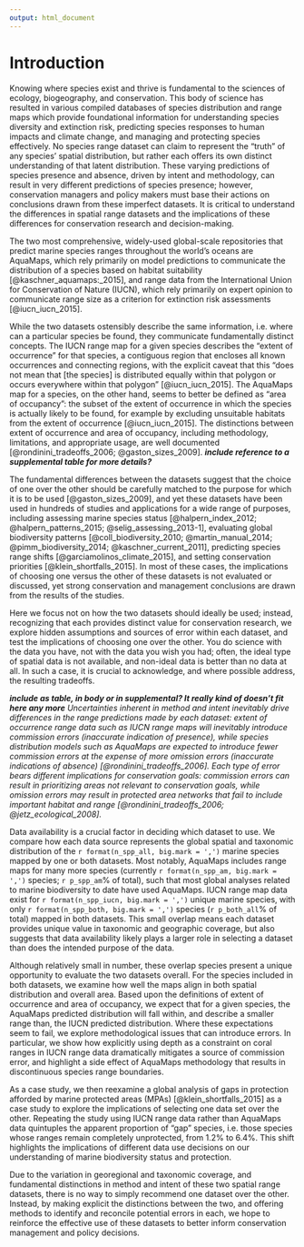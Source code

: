 ```yaml
---
output: html_document
---
```


<!--
The introduction should:
  Provide background that puts the manuscript into context and allows readers outside the field to understand the purpose and significance of the study
  Define the problem addressed and why it is important
  Include a brief review of the key literature
  Note any relevant controversies or disagreements in the field
  Conclude with a brief statement of the overall aim of the work and a comment about whether that aim was achieved
-->

# Introduction

Knowing where species exist and thrive is fundamental to the sciences of ecology, biogeography, and conservation.  This body of science has resulted in various compiled databases of species distribution and range maps which provide foundational information for understanding species diversity and extinction risk, predicting species responses to human impacts and climate change, and managing and protecting species effectively.  No species range dataset can claim to represent the "truth" of any species' spatial distribution, but rather each offers its own distinct understanding of that latent distribution.  These varying predictions of species presence and absence, driven by intent and methodology, can result in very different predictions of species presence; however, conservation managers and policy makers must base their actions on conclusions drawn from these imperfect datasets.  It is critical to understand the differences in spatial range datasets and the implications of these differences for conservation research and decision-making.

The two most comprehensive, widely-used global-scale repositories that predict marine species ranges throughout the world's oceans are AquaMaps, which rely primarily on model predictions to communicate the distribution of a species based on habitat suitability [@kaschner_aquamaps:_2015], and range data from the International Union for Conservation of Nature (IUCN), which rely primarily on expert opinion to communicate range size as a criterion for extinction risk assessments [@iucn_iucn_2015]. 

While the two datasets ostensibly describe the same information, i.e. where can a particular species be found, they communicate fundamentally distinct concepts.  The IUCN range map for a given species describes the "extent of occurrence" for that species, a contiguous region that encloses all known occurrences and connecting regions, with the explicit caveat that this "does not mean that [the species] is distributed equally within that polygon or occurs everywhere within that polygon" [@iucn_iucn_2015].  The AquaMaps map for a species, on the other hand, seems to better be defined as "area of occupancy": the subset of the extent of occurrence in which the species is actually likely to be found, for example by excluding unsuitable habitats from the extent of occurrence [@iucn_iucn_2015].  The distinctions between extent of occurrence and area of occupancy, including methodology, limitations, and appropriate usage, are well documented [@rondinini_tradeoffs_2006; @gaston_sizes_2009]. ___include reference to a supplemental table for more details?___

<!--
_paragraph describing IUCN and AM as extent of occurrence and area of occupancy respectively, with basic defs and implication that AM will generally be smaller than IUCN; possibly refer to Table S1 for defs and details?_ _one reference: http://www.biodiversitya-z.org/content/species-extent-of-occurrence-eoo "The intent behind this parameter is to measure the degree to which risks from threatening factors are spread spatially across the taxon’s geographical distribution. It is not intended to be an estimate of the amount of occupied or potential habitat, or a general measure of the taxon’s range" and http://www.biodiversitya-z.org/content/species-area-of-occupancy-aoo "The measure reflects the fact that a taxon will not usually occur throughout the area of its extent of occurrence, which may, for example, contain unsuitable habitats"_
-->

The fundamental differences between the datasets suggest that the choice of one over the other should be carefully matched to the purpose for which it is to be used [@gaston_sizes_2009], and yet these datasets have been used in hundreds of studies and applications for a wide range of purposes, including assessing marine species status [@halpern_index_2012; @halpern_patterns_2015; @selig_assessing_2013-1], evaluating global biodiversity patterns [@coll_biodiversity_2010; @martin_manual_2014; @pimm_biodiversity_2014; @kaschner_current_2011], predicting species range shifts [@garciamolinos_climate_2015], and setting conservation priorities [@klein_shortfalls_2015].  In most of these cases, the implications of choosing one versus the other of these datasets is not evaluated or discussed, yet strong conservation and management conclusions are drawn from the results of the studies.

Here we focus not on how the two datasets should ideally be used; instead, recognizing that each provides distinct value for conservation research, we explore hidden assumptions and sources of error within each dataset, and test the implications of choosing one over the other.  You do science with the data you have, not with the data you wish you had; often, the ideal type of spatial data is not available, and non-ideal data is better than no data at all.  In such a case, it is crucial to acknowledge, and where possible address, the resulting tradeoffs.

___include as table, in body or in supplemental?  It really kind of doesn't fit here any more___ _Uncertainties inherent in method and intent inevitably drive differences in the range predictions made by each dataset: extent of occurrence range data such as IUCN range maps will inevitably introduce commission errors (inaccurate indication of presence), while species distribution models such as AquaMaps are expected to introduce fewer commission errors at the expense of more omission errors (inaccurate indications of absence) [@rondinini_tradeoffs_2006].  Each type of error bears different implications for conservation goals: commission errors can result in prioritizing areas not relevant to conservation goals, while omission errors may result in protected area networks that fail to include important habitat and range [@rondinini_tradeoffs_2006; @jetz_ecological_2008]._ 

Data availability is a crucial factor in deciding which dataset to use.  We compare how each data source represents the global spatial and taxonomic distribution of the `r format(n_spp_all, big.mark = ',')` marine species mapped by one or both datasets.  Most notably, AquaMaps includes range maps for many more species (currently `r format(n_spp_am, big.mark = ',')` species; `r p_spp_am`% of total), such that most global analyses related to marine biodiversity to date have used AquaMaps.  IUCN range map data exist for `r format(n_spp_iucn, big.mark = ',')` unique marine species, with only `r format(n_spp_both, big.mark = ',')` species (`r p_both_all`% of total) mapped in both datasets.  This small overlap means each dataset provides unique value in taxonomic and geographic coverage, but also suggests that data availability likely plays a larger role in selecting a dataset than does the intended purpose of the data.

Although relatively small in number, these overlap species present a unique opportunity to evaluate the two datasets overall.  For the species included in both datasets, we examine how well the maps align in both spatial distribution and overall area.  Based upon the definitions of extent of occurrence and area of occupancy, we expect that for a given species, the AquaMaps predicted distribution will fall within, and describe a smaller range than, the IUCN predicted distribution.  Where these expectations seem to fail, we explore methodological issues that can introduce errors.  In particular, we show how explicitly using depth as a constraint on coral ranges in IUCN range data dramatically mitigates a source of commission error, and highlight a side effect of AquaMaps methodology that results in discontinuous species range boundaries.

<!--As understanding of a given species improves, we expect that range maps, regardless of method, would more closely approach the true distribution in predicting species presence and absence.  Close alignment between two independent range maps can therefore indicate higher confidence in species presence or absence than a single map.-->  

<!--
We then reexamine two recent marine biodiversity studies - an assessment of the status of global biodiversity within the Ocean Health Index (OHI) [@halpern_index_2012; @halpern_patterns_2015] and a global analysis of gaps in protection afforded by marine protected areas (MPAs) [@klein_shortfalls_2015] - as case studies to explore the implications of prioritizing one data set over the other.  The results highlight possible consequences of different data use decisions on our understanding of marine biodiversity status and protection.  
-->

As a case study, we then reexamine a global analysis of gaps in protection afforded by marine protected areas (MPAs) [@klein_shortfalls_2015] as a case study to explore the implications of selecting one data set over the other.  Repeating the study using IUCN range data rather than AquaMaps data quintuples the apparent proportion of "gap" species, i.e. those species whose ranges remain completely unprotected, from 1.2% to 6.4%.  This shift highlights the implications of different data use decisions on our understanding of marine biodiversity status and protection.  

Due to the variation in georegional and taxonomic coverage, and fundamental distinctions in method and intent of these two spatial range datasets, there is no way to simply recommend one dataset over the other.  <!--Instead, we recommend simple methods to account for incidence of errors in each dataset, accounting for and reconciling differences in species range predictions to better inform conservation management and policy decisions.-->  Instead, by making explicit the distinctions between the two, and offering methods to identify and reconcile potential errors in each, we hope to reinforce the effective use of these datasets to better inform conservation management and policy decisions.
